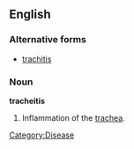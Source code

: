 {{wikipedia}}
==English==
===Alternative forms===
*[[trachitis]]

===Noun===
'''tracheitis''' 

# Inflammation of the [[trachea]].

[[Category:Disease]]